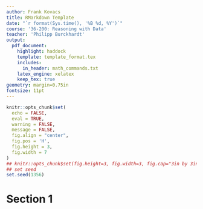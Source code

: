 ```yaml
---
author: Frank Kovacs
title: RMarkdown Template
date: "`r format(Sys.time(), '%B %d, %Y')`"
course: '36-200: Reasoning with Data'
teacher: 'Philipp Burckhardt'
output:
  pdf_document:
    highlight: haddock
    template: template_format.tex
    includes:
      in_header: math_commands.txt
    latex_engine: xelatex
    keep_tex: true
geometry: margin=0.75in
fontsize: 11pt
---
```


```r
knitr::opts_chunk$set(
  echo = FALSE,
  eval = TRUE,
  warning = FALSE,
  message = FALSE,
  fig.align = "center",
  fig.pos = 'H',
  fig.height = 3,
  fig.width = 7
)
## knitr::opts_chunk$set(fig.height=3, fig.width=3, fig.cap="3in by 3in Picture""
## set seed
set.seed(1356)
```

# Section 1

